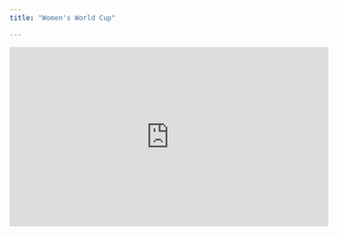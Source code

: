 ```yaml
---
title: "Women's World Cup"

---
```


<iframe width="560" height="315" src="https://www.youtube.com/embed/ZOQSuapvHqA" title="YouTube video player" frameborder="0" allow="accelerometer; autoplay; clipboard-write; encrypted-media; gyroscope; picture-in-picture" allowfullscreen></iframe>
